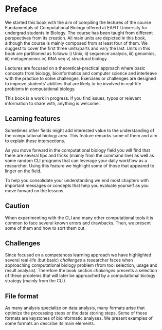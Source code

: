 # Preface {.unnumbered}

We started this book with the aim of compiling the lectures of the course Fundamentals of Computational Biology offered at EAFIT University for undergrad students in Biology. The course has been taught from different perspectives from its creation. All main units are depicted in this book, although the course is mainly composed from at least four of them. We suggest to cover the first three units/parts and vary the last. Units in this book are partitioned as follows: i) Unix, ii) sequence analysis, iii) genomics, iii) metagenomics iv) RNA seq v) structural biology.

Lectures are focused on a theoretical-practical approach where basic concepts from biology, bioinformatics and computer science and interleave with the practice to solve challenges. Exercises or challenges are designed to improve students' abilities that are likely to be involved in real-life problems in computational biology.

::: { .callout-caution}
This book is a work in progress. If you find issues, typos or relevant information to share with, anything is welcome.
:::

## Learning features {.unnumbered}

::: callout-note
Sometimes other fields might add interested value to the understanding of the computational biology area. This feature remarks some of them and aim to explain these intersections.
:::

:::{.callout-tip}
As you move forward in the computational biology field you will find that there are several tips and tricks (mainly from the command line) as well as some random CLI programs that can leverage your daily workflow as a researcher. Using this feature we highlight some of those that appeared to linger on the field.
:::

:::{.callout-important}
To help you consolidate your understanding we end most chapters with important messages or concepts that help you evaluate yourself as you move forward on the lessons.
:::

:::{.callout-caution)
# Caution

When experimenting with the CLI and many other computational tools it is common to face several known errors and drawbacks. Then, we present some of them and how to sort them out.
:::

:::{.callout-warning}
# Challenges

Since focused on a competences learning approach we have highlighted several real-life (but basic) *challenges* a researcher faces when approaching computational biology problem (from tool selection, usage and result analysis). Therefore the book section *challenges* presents a selection of these problems that will later be approached by a computational biology strategy (mainly from the CLI).
:::

:::{.callout}
# File format

As many analysis specialize on data analysis, many formats arise that optimize the processing steps or the data storing steps. Some of these formats are keystones of bioinformatic analyses. We present examples of some formats an describe its main elements.
:::